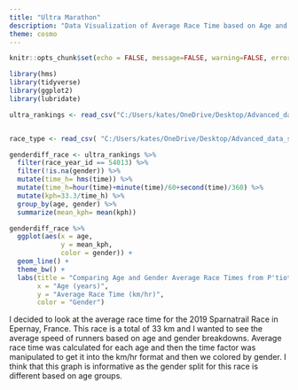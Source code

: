 ```yaml
---
title: "Ultra Marathon"
description: "Data Visualization of Average Race Time based on Age and Gender"
theme: cosmo
---
```


```r
knitr::opts_chunk$set(echo = FALSE, message=FALSE, warning=FALSE, error = TRUE)

library(hms)
library(tidyverse)
library(ggplot2) 
library(lubridate)
```

```r

ultra_rankings <- read_csv("C:/Users/kates/OneDrive/Desktop/Advanced_data_science/TidyTuesday/ultrarankings.csv")


race_type <- read_csv( "C:/Users/kates/OneDrive/Desktop/Advanced_data_science/TidyTuesday/race_type.csv")

```

```r
genderdiff_race <- ultra_rankings %>%
  filter(race_year_id == 54013) %>%
  filter(!is.na(gender)) %>%
  mutate(time_h= hms(time)) %>% 
  mutate(time_h=hour(time)+minute(time)/60+second(time)/360) %>% 
  mutate(kph=33.3/time_h) %>% 
  group_by(age, gender) %>% 
  summarize(mean_kph= mean(kph)) 

genderdiff_race %>%
  ggplot(aes(x = age,
             y = mean_kph, 
             color = gender)) + 
  geom_line() + 
  theme_bw() + 
  labs(title = "Comparing Age and Gender Average Race Times from P'tiot Sparnatrail Race",
       x = "Age (years)", 
       y = "Average Race Time (km/hr)", 
       color = "Gender")

```

I decided to look at the average race time for the 2019 Sparnatrail Race in Epernay, France. This race is a total of 33 km and I wanted to see the average speed of runners based on age and gender breakdowns. Average race time was calculated for each age and then the time factor was manipulated to get it into the km/hr format and then we colored by gender. I think that this graph is informative as the gender split for this race is different based on age groups. 
